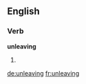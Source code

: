 
==English==

===Verb===
'''unleaving'''

# {{present participle of|unleave}}

[[de:unleaving]]
[[fr:unleaving]]